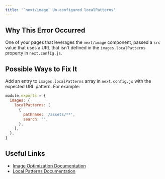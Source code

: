 ```yaml
---
title: '`next/image` Un-configured localPatterns'
---
```


## Why This Error Occurred

One of your pages that leverages the `next/image` component, passed a `src` value that uses a URL that isn't defined in the `images.localPatterns` property in `next.config.js`.

## Possible Ways to Fix It

Add an entry to `images.localPatterns` array in `next.config.js` with the expected URL pattern. For example:

```js filename="next.config.js"
module.exports = {
  images: {
    localPatterns: [
      {
        pathname: '/assets/**',
        search: '',
      },
    ],
  },
}
```

## Useful Links

- [Image Optimization Documentation](/docs/pages/api-reference/components/images)
- [Local Patterns Documentation](/docs/pages/api-reference/components/image#localpatterns)
